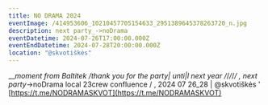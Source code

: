 ```yaml
---
title: NO DRAMA 2024
eventImage: /414953606_10210457705154633_2951389645378263720_n.jpg
description: next party_->noDrama
eventDatetime: 2024-07-26T17:00:00.000Z
eventEndDatetime: 2024-07-28T20:00:00.000Z
location: "@skvotiškės"
---
```


\_\__moment from Baltitek
/thank you for the party|
unti|l next year /_/_/_/_/
,
next party_->noDrama
local 23crew confluence /
,
2024 07 26_28 | @skvotiškės
'
[https://t.me/NODRAMASKVOT](https://t.me/NODRAMASKVOT)

